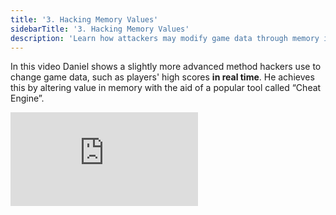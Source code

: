 ```yaml
---
title: '3. Hacking Memory Values'
sidebarTitle: '3. Hacking Memory Values'
description: 'Learn how attackers may modify game data through memory injection.'
---
```


In this video Daniel shows a slightly more advanced method hackers use to change game data, such as players' high scores **in real time**. He achieves this by altering value in memory with the aid of a popular tool called “Cheat Engine”.

<iframe
  className="w-full aspect-video rounded-lg"
  src="https://www.youtube.com/embed/xAqsEQp5tC4"
  title="ZBD Dev - Hacking Memory Values"
  frameborder="0"
  allow="accelerometer; autoplay; clipboard-write; encrypted-media; gyroscope; picture-in-picture"
  allowfullscreen
></iframe>